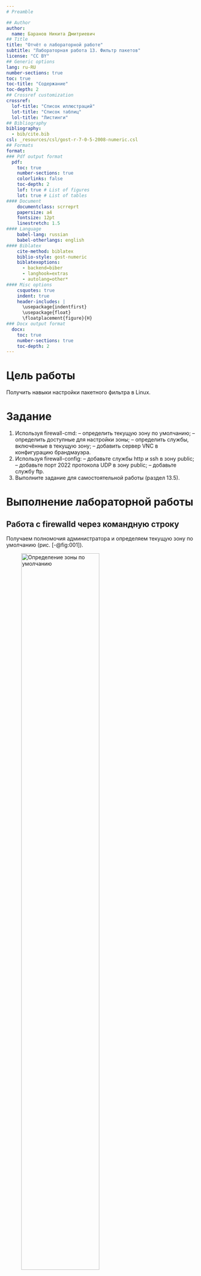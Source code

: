 ```yaml
---
# Preamble

## Author
author:
  name: Баранов Никита Дмитриевич
## Title
title: "Отчёт о лабораторной работе"
subtitle: "Лабораторная работа 13. Фильтр пакетов"
license: "CC BY"
## Generic options
lang: ru-RU
number-sections: true
toc: true
toc-title: "Содержание"
toc-depth: 2
## Crossref customization
crossref:
  lof-title: "Список иллюстраций"
  lot-title: "Список таблиц"
  lol-title: "Листинги"
## Bibliography
bibliography:
  - bib/cite.bib
csl: _resources/csl/gost-r-7-0-5-2008-numeric.csl
## Formats
format:
### Pdf output format
  pdf:
    toc: true
    number-sections: true
    colorlinks: false
    toc-depth: 2
    lof: true # List of figures
    lot: true # List of tables
#### Document
    documentclass: scrreprt
    papersize: a4
    fontsize: 12pt
    linestretch: 1.5
#### Language
    babel-lang: russian
    babel-otherlangs: english
#### Biblatex
    cite-method: biblatex
    biblio-style: gost-numeric
    biblatexoptions:
      - backend=biber
      - langhook=extras
      - autolang=other*
#### Misc options
    csquotes: true
    indent: true
    header-includes: |
      \usepackage{indentfirst}
      \usepackage{float}
      \floatplacement{figure}{H}
### Docx output format
  docx:
    toc: true
    number-sections: true
    toc-depth: 2
---
```


# Цель работы

Получить навыки настройки пакетного фильтра в Linux.

# Задание

1. Используя firewall-cmd:
– определить текущую зону по умолчанию;
– определить доступные для настройки зоны;
– определить службы, включённые в текущую зону;
– добавить сервер VNC в конфигурацию брандмауэра.
2. Используя firewall-config:
– добавьте службы http и ssh в зону public;
– добавьте порт 2022 протокола UDP в зону public;
– добавьте службу ftp.
3. Выполните задание для самостоятельной работы (раздел 13.5).

# Выполнение лабораторной работы

## Работа с firewalld через командную строку

Получаем полномочия администратора и определяем текущую зону по умолчанию (рис. [-@fig:001]).

![Определение зоны по умолчанию](image/1.png){#fig:001 width=70%}

**Текущая зона по умолчанию:** `public`

Просматриваем доступные зоны безопасности (рис. [-@fig:001]).

![Доступные зоны безопасности](image/1.png){#fig:001 width=70%}

**Доступные зоны:** `block dmz drop external home internal nm-shared public trusted work`

Просматриваем доступные службы (рис. [-@fig:001]).

![Доступные службы](image/1.png){#fig:001 width=70%}

**Количество доступных служб:** более 200 сетевых служб

Просматриваем активные службы в текущей зоне (рис. [-@fig:001]).

![Активные службы в зоне public](image/1.png){#fig:001 width=70%}

**Активные службы:** `cockpit dhcpv6-client ssh`

Сравниваем вывод информации о текущей зоне (рис. [-@fig:001]).

![Сравнение вывода информации](image/1.png){#fig:001 width=70%}

**Результат сравнения:** Обе команды выводят идентичную информацию о зоне public

Добавляем службу VNC-server в конфигурацию (рис. [-@fig:002]).

![Добавление службы VNC-server](image/2.png){#fig:002 width=70%}

Проверяем добавление службы (рис. [-@fig:002]).

![Проверка добавления VNC-server](image/2.png){#fig:002 width=70%}

**Результат:** Служба `vnc-server` успешно добавлена в активные службы

Перезапускаем службу firewalld и проверяем конфигурацию (рис. [-@fig:002]).

![Проверка после перезапуска](image/2.png){#fig:002 width=70%}

**Результат:** Служба vnc-server отсутствует, так как была добавлена только для времени выполнения, а не постоянно

Добавляем службу vnc-server с параметром --permanent (рис. [-@fig:002]).

![Добавление постоянной службы](image/2.png){#fig:002 width=70%}

Перезагружаем конфигурацию и проверяем (рис. [-@fig:003]).

![Перезагрузка конфигурации](image/3.png){#fig:003 width=70%}

**Результат:** Служба `vnc-server` теперь постоянно присутствует в конфигурации

Добавляем порт 2022/tcp в конфигурацию (рис. [-@fig:003]).

![Добавление порта 2022/tcp](image/3.png){#fig:003 width=70%}

Проверяем добавление порта (рис. [-@fig:003]).

![Проверка добавленного порта](image/3.png){#fig:003 width=70%}

**Результат:** Порт `2022/tcp` успешно добавлен в конфигурацию

## Работа с графическим интерфейсом firewall-config

Устанавливаем и запускаем графический интерфейс (рис. [-@fig:006]).

![Установка firewall-config](image/6.png){#fig:006 width=70%}

Работаем с графическим интерфейсом (рис. [-@fig:004], [-@fig:005]).

![Графический интерфейс firewall-config](image/4.png){#fig:004 width=70%}
![Добавление порта в графическом интерфейсе](image/5.png){#fig:005 width=70%}

**Выполненные действия в графическом интерфейсе:**
- Установка режима "Permanent" для постоянных изменений
- Добавление служб: http, https, ftp
- Добавление порта 2022/udp

Проверяем изменения после перезагрузки конфигурации (рис. [-@fig:006]).

![Проверка изменений после GUI](image/6.png){#fig:006 width=70%}

**Результат:** Все изменения из графического интерфейса применены:
- Службы: `cockpit dhcpv6-client ftp http https ssh vnc-server`
- Порты: `2022/tcp 2022/udp`

## Настройка доступа к сетевым службам

Добавляем службу telnet через командную строку (рис. [-@fig:007]).

![Добавление службы telnet](image/7.png){#fig:007 width=70%}

**Выполненная команда:** `firewall-cmd --permanent --add-service=telnet`

Добавляем службы imap, pop3, smtp через графический интерфейс (рис. [-@fig:008]).

![Добавление почтовых служб](image/8.png){#fig:008 width=70%}

**Добавленные службы:**
- imap - протокол доступа к электронной почте
- pop3 - протокол получения почты
- smtp - протокол отправки почты

Проверяем окончательную конфигурацию (рис. [-@fig:006]).

![Финальная проверка конфигурации](image/6.png){#fig:006 width=70%}

# Выводы

Мы получили навыки настройки пакетного фильтра в Linux.

# Список литературы{.unnumbered}

::: {#refs}
:::
